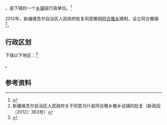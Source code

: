 {{中国乡级行政区|65/29/27/203/000}}

'''{{PAGENAMEBASE}}'''，是{{PRC admin/fullname|65/29/27/203/000|3}}下辖的一个[[乡镇|乡镇]]级行政单位。<ref>{{PRC admin/ref sgc|{{PRC admin/parent|65/29/27/203/000}}}}</ref>

2012年，新疆维吾尔自治区人民政府批复同意撤销[[阿合雅乡|阿合雅乡]]建制，设立阿合雅镇<ref>新疆维吾尔自治区人民政府关于同意乌什县阿合雅乡撤乡设镇的批复（新政函〔2012〕363号）</ref>。

== 行政区划 ==

{{PAGENAMEBASE}}下辖以下地区：<ref>{{PRC admin/ref sgc|65/29/27/203/000}}</ref>

{{PRC admin/children|65/29/27/203/000}}。

== 参考资料 ==

{{reflist}}

{{行政区划小作品}}
{{PRC admin/navcat|65/29/27/203/000}}